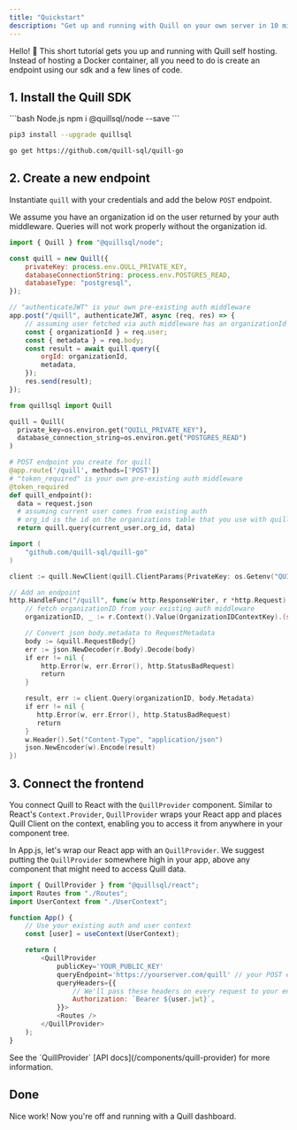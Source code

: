 ```yaml
---
title: "Quickstart"
description: "Get up and running with Quill on your own server in 10 minutes"
---
```


Hello! 👋 This short tutorial gets you up and running with Quill self hosting. Instead of hosting a Docker container, all you need to do is create an endpoint using our sdk and a few lines of code.

## 1. Install the Quill SDK

<CodeGroup>
```bash Node.js
npm i @quillsql/node --save
```

```bash Python
pip3 install --upgrade quillsql
```

```bash Go
go get https://github.com/quill-sql/quill-go
```

</CodeGroup>

## 2. Create a new endpoint

Instantiate `quill` with your credentials and add the below `POST` endpoint.

<Info>
	We assume you have an organization id on the user returned by your auth
	middleware. Queries will not work properly without the organization id.
</Info>

<CodeGroup>

```js Node
import { Quill } from "@quillsql/node";

const quill = new Quill({
	privateKey: process.env.QULL_PRIVATE_KEY,
	databaseConnectionString: process.env.POSTGRES_READ,
	databaseType: "postgresql",
});

// "authenticateJWT" is your own pre-existing auth middleware
app.post("/quill", authenticateJWT, async (req, res) => {
	// assuming user fetched via auth middleware has an organizationId
	const { organizationId } = req.user;
	const { metadata } = req.body;
	const result = await quill.query({
		orgId: organizationId,
		metadata,
	});
	res.send(result);
});
```

```python Python
from quillsql import Quill

quill = Quill(
  private_key=os.environ.get("QUILL_PRIVATE_KEY"),
  database_connection_string=os.environ.get("POSTGRES_READ")
)

# POST endpoint you create for quill
@app.route('/quill', methods=['POST'])
# "token_required" is your own pre-existing auth middleware
@token_required
def quill_endpoint():
  data = request.json
  # assuming current user comes from existing auth
  # org_id is the id on the organizations table that you use with quill (ex: organizations, businesses, companies, stores etc)
  return quill.query(current_user.org_id, data)
```

```go Go
import (
    "github.com/quill-sql/quill-go"
)

client := quill.NewClient(quill.ClientParams{PrivateKey: os.Getenv("QUILL_PRIVATE_KEY"), DatabaseConnectionString: os.Getenv("POSTGRES_READ")})

// Add an endpoint
http.HandleFunc("/quill", func(w http.ResponseWriter, r *http.Request) {
    // fetch organizationID from your existing auth middleware
    organizationID, _ := r.Context().Value(OrganizationIDContextKey).(string)

    // Convert json body.metadata to RequestMetadata
    body := &quill.RequestBody{}
    err := json.NewDecoder(r.Body).Decode(body)
    if err != nil {
        http.Error(w, err.Error(), http.StatusBadRequest)
        return
    }

    result, err := client.Query(organizationID, body.Metadata)
    if err != nil {
       http.Error(w, err.Error(), http.StatusBadRequest)
       return
    }
    w.Header().Set("Content-Type", "application/json")
    json.NewEncoder(w).Encode(result)
})
```

</CodeGroup>

## 3. Connect the frontend

You connect Quill to React with the `QuillProvider` component. Similar to React's `Context.Provider`, `QuillProvider` wraps your React app and places Quill Client on the context, enabling you to access it from anywhere in your component tree.

In App.js, let's wrap our React app with an `QuillProvider`. We suggest putting the `QuillProvider` somewhere high in your app, above any component that might need to access Quill data.

```js App.js
import { QuillProvider } from "@quillsql/react";
import Routes from "./Routes";
import UserContext from "./UserContext";

function App() {
	// Use your existing auth and user context
	const [user] = useContext(UserContext);

	return (
		<QuillProvider
			publicKey='YOUR_PUBLIC_KEY'
			queryEndpoint='https://yourserver.com/quill' // your POST endpoint
			queryHeaders={{
				// We'll pass these headers on every request to your endpoint
				Authorization: `Bearer ${user.jwt}`,
			}}>
			<Routes />
		</QuillProvider>
	);
}
```

<Tip>
	See the `QuillProvider` [API docs](/components/quill-provider) for more
	information.
</Tip>

## Done

Nice work! Now you're off and running with a Quill dashboard.

